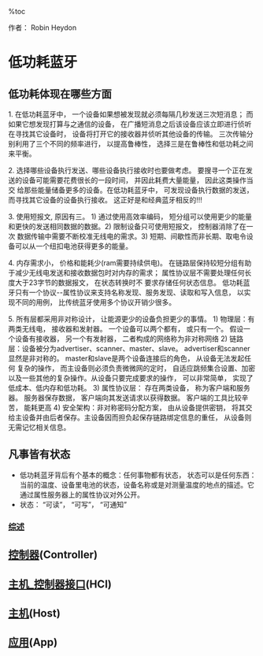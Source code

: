 %toc

作者： Robin Heydon

= 低功耗蓝牙 =
== 低功耗体现在哪些方面 ==
1. 在低功耗蓝牙中， 一个设备如果想被发现就必须每隔几秒发送三次短消息； 而如果它想发现打算与之通信的设备， 在广播短消息之后该设备应该立即进行侦听
在寻找其它设备时， 设备将打开它的接收器并侦听其他设备的传输。 三次传输分别利用了三个不同的频率进行， 以提高鲁棒性， 选择三是在鲁棒性和低功耗之间来平衡。

2. 选择哪些设备执行发送、哪些设备执行接收时也要做考虑。 要搜寻一个正在发送的设备可能需要花费很长的一段时间， 并因此耗费大量能量， 因此这类操作当交
给那些能量储备更多的设备。在低功耗蓝牙中， 可发现设备执行数据的发送， 而寻找其它设备的设备执行接收。 这正好是和经典蓝牙相反的!!!

3. 使用短报文, 原因有三。 1) 通过使用高效率编码， 短分组可以使用更少的能量和更快的发送相同数据的数据。2) 限制设备只可使用短报文， 控制器消除了在一次
数据传输中需要不断校准无线电的需求。3) 短期、间歇性而非长期、取电令设备可以从一个纽扣电池获得更多的能量。

4. 内存需求小， 价格和能耗少(ram需要持续供电)。 在链路层保持较短分组有助于减少无线电发送和接收数据包时对内存的需求； 属性协议层不需要处理任何长度大于23字节的数据报文， 在状态转换时不
要求存储任何状态信息。 低功耗蓝牙只有一个协议--属性协议来支持名称发现、服务发现、读取和写入信息， 以实现不同的用例， 比传统蓝牙使用多个协议开销少很多。

5. 所有层都采用非对称设计， 让能源更少的设备负担更少的事情。
1)  物理层：有两类无线电， 接收器和发射器。 一个设备可以两个都有， 或只有一个。 假设一个设备有接收器， 另一个有发射器， 二者构成的网络称为非对称网络
2)  链路层：设备被分为advertiser、scanner、master、slave。 advertiser和scanner显然是非对称的。 master和slave是两个设备连接后的角色， 从设备无法发起任何
复杂的操作， 而主设备则必须负责微微网的定时， 自适应跳频集合设置、加密以及一些其他的复杂操作。从设备只要完成要求的操作， 可以非常简单， 实现了低成本、低内存和低功耗。
3)  属性协议层： 存在两类设备， 称为客户端和服务器。 服务器保存数据， 客户端向其发送请求以获得数据。 客户端的工具比较辛苦， 能耗更高
4)  安全架构：非对称密码分配方案， 由从设备提供密钥， 将其交给主设备并由后者保存。主设备因而担负起保存链路绑定信息的重任， 从设备则无需记忆相关信息。

== 凡事皆有状态 ==
*   低功耗蓝牙背后有个基本的概念：任何事物都有状态， 状态可以是任何东西：当前的温度、设备里电池的状态，设备名称或是对测量温度的地点的描述。它通过属性服务器上的属性协议对外公开。
*   状态： “可读”， “可写”， “可通知”

=== [[综述]] ===
== [[控制器]](Controller) ==
== [[主机_控制器接口]](HCI) ==
== [[主机]](Host) ==
== [[应用]](App) ==

